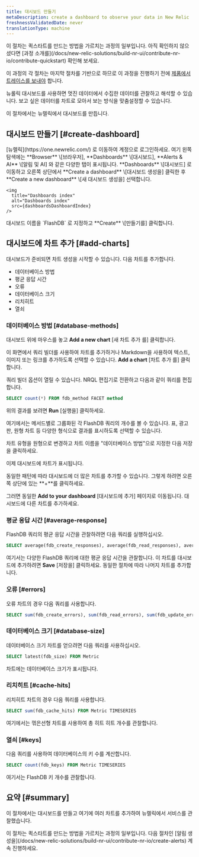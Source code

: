 ```yaml
---
title: 대시보드 만들기
metaDescription: create a dashboard to observe your data in New Relic
freshnessValidatedDate: never
translationType: machine
---
```



<Callout variant="tip">
  이 절차는 퀵스타트를 만드는 방법을 가르치는 과정의 일부입니다. 아직 확인하지 않으셨다면 [과정 소개를](/docs/new-relic-solutions/build-nr-ui/contribute-nr-io/contribute-quickstart) 확인해 보세요.

  이 과정의 각 절차는 마지막 절차를 기반으로 하므로 이 과정을 진행하기 전에 [제품에서 트레이스를 보내야](/docs/new-relic-solutions/build-nr-ui/contribute-nr-io/send-traces) 합니다.
</Callout>

뉴롤릭 대시보드를 사용하면 멋진 데이터에서 수집한 데이터를 관찰하고 해석할 수 있습니다. 보고 싶은 데이터를 차트로 모아서 보는 방식을 맞춤설정할 수 있습니다.

이 절차에서는 뉴렐릭에서 대시보드를 만듭니다.

## 대시보드 만들기 [#create-dashboard]

<Steps>
  <Step>
    [뉴렐릭](https://one.newrelic.com/) 로 이동하여 계정으로 로그인하세요. 여기 왼쪽 탐색에는 **Browser** \[브라우저], **Dashboards** \[대시보드], **Alerts & AI** \[알림 및 AI] 와 같은 다양한 탭이 표시됩니다.
  </Step>

  <Step>
    **Dashboards** \[대시보드] 로 이동하고 오른쪽 상단에서 **Create a dashboard** \[대시보드 생성을] 클릭한 후 **Create a new dashboard** \[새 대시보드 생성을] 선택합니다.

    <img
      title="Dashboards index"
      alt="Dashboards index"
      src={dashboardsDashboardIndex}
    />
  </Step>

  <Step>
    대시보드 이름을 `FlashDB` 로 지정하고 **Create** \[만들기를] 클릭합니다.
  </Step>
</Steps>

## 대시보드에 차트 추가 [#add-charts]

대시보드가 준비되면 차트 생성을 시작할 수 있습니다. 다음 차트를 추가합니다.

* 데이터베이스 방법
* 평균 응답 시간
* 오류
* 데이터베이스 크기
* 리치히트
* 열쇠

### 데이터베이스 방법 [#database-methods]

대시보드 위에 마우스를 놓고 **Add a new chart** \[새 차트 추가 를] 클릭합니다.

이 화면에서 쿼리 빌더를 사용하여 차트를 추가하거나 Markdown을 사용하여 텍스트, 이미지 또는 링크를 추가하도록 선택할 수 있습니다. **Add a chart** \[차트 추가 를] 클릭합니다.

쿼리 빌더 옵션이 열릴 수 있습니다. NRQL 편집기로 전환하고 다음과 같이 쿼리를 편집합니다.

```sql
SELECT count(*) FROM fdb_method FACET method 
```

위의 결과를 보려면 **Run** \[실행을] 클릭하세요.

여기에서는 메서드별로 그룹화된 각 FlashDB 쿼리의 개수를 볼 수 있습니다. 표, 광고판, 원형 차트 등 다양한 형식으로 결과를 표시하도록 선택할 수 있습니다.

차트 유형을 원형으로 변경하고 차트 이름을 "데이터베이스 방법"으로 지정한 다음 저장을 클릭하세요.

이제 대시보드에 차트가 표시됩니다.

동일한 패턴에 따라 대시보드에 더 많은 차트를 추가할 수 있습니다. 그렇게 하려면 오른쪽 상단에 있는 **+**를 클릭하세요.

그러면 동일한 **Add to your dashboard** \[대시보드에 추가] 페이지로 이동됩니다. 대시보드에 다른 차트를 추가하세요.

### 평균 응답 시간 [#average-response]

FlashDB 쿼리의 평균 응답 시간을 관찰하려면 다음 쿼리를 실행하십시오.

```sql
SELECT average(fdb_create_responses), average(fdb_read_responses), average(fdb_update_responses), average(fdb_delete_responses) FROM Metric TIMESERIES
```

여기서는 다양한 FlashDB 쿼리에 대한 평균 응답 시간을 관찰합니다. 이 차트를 대시보드에 추가하려면 **Save** \[저장을] 클릭하세요. 동일한 절차에 따라 나머지 차트를 추가합니다.

### 오류 [#errors]

오류 차트의 경우 다음 쿼리를 사용합니다.

```sql
SELECT sum(fdb_create_errors), sum(fdb_read_errors), sum(fdb_update_errors), sum(fdb_delete_errors) FROM Metric TIMESERIES
```

### 데이터베이스 크기 [#database-size]

데이터베이스 크기 차트를 얻으려면 다음 쿼리를 사용하십시오.

```sql
SELECT latest(fdb_size) FROM Metric
```

차트에는 데이터베이스 크기가 표시됩니다.

### 리치히트 [#cache-hits]

리치히트 차트의 경우 다음 쿼리를 사용합니다.

```sql
SELECT sum(fdb_cache_hits) FROM Metric TIMESERIES
```

여기에서는 꺾은선형 차트를 사용하여 총 히트 히트 개수를 관찰합니다.

### 열쇠 [#keys]

다음 쿼리를 사용하여 데이터베이스의 키 수를 계산합니다.

```sql
SELECT count(fdb_keys) FROM Metric TIMESERIES
```

여기서는 FlashDB 키 개수를 관찰합니다.

## 요약 [#summary]

이 절차에서는 대시보드를 만들고 여기에 여러 차트를 추가하여 뉴렐릭에서 서비스를 관찰했습니다.

<Callout variant="tip">
  이 절차는 퀵스타트를 만드는 방법을 가르치는 과정의 일부입니다. 다음 절차인 [알림 생성을](/docs/new-relic-solutions/build-nr-ui/contribute-nr-io/create-alerts) 계속 진행하세요.
</Callout>